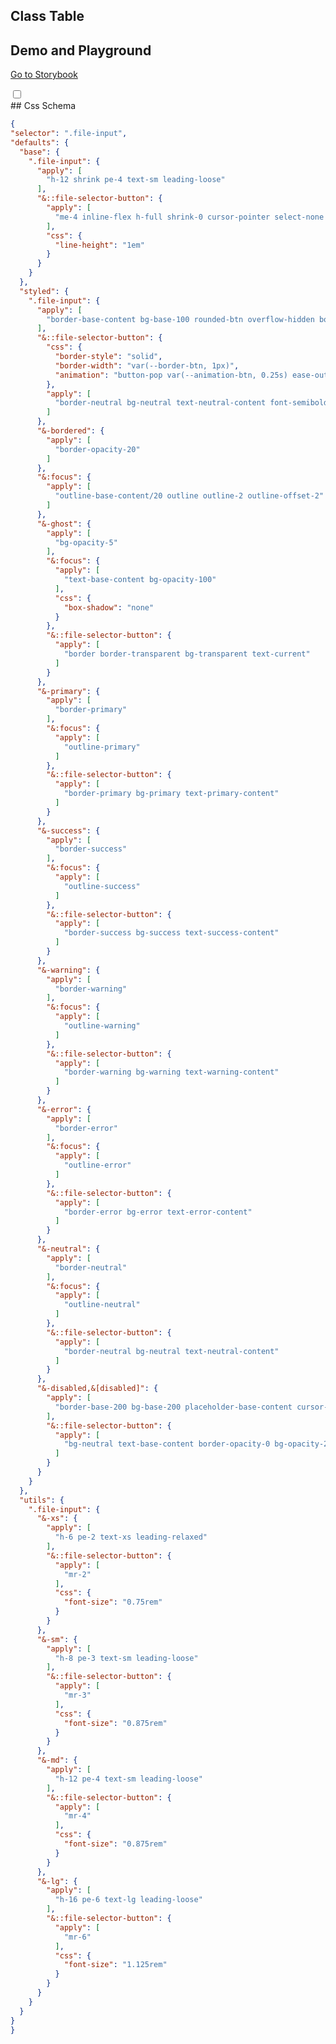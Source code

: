 
## Class Table

<CssTable name="file-input" />

## Demo and Playground

[Go to Storybook](https://story.ui.icebreaker.top/?path=/docs/data-entry-file-input--docs)

<div className="collapse">
<input type="checkbox" /> 
<div class="collapse-title px-0">
## Css Schema
</div>
<div class="collapse-content"> 

```json
{
"selector": ".file-input",
"defaults": {
  "base": {
    ".file-input": {
      "apply": [
        "h-12 shrink pe-4 text-sm leading-loose"
      ],
      "&::file-selector-button": {
        "apply": [
          "me-4 inline-flex h-full shrink-0 cursor-pointer select-none flex-wrap items-center justify-center px-4 text-center text-sm transition duration-200 ease-out"
        ],
        "css": {
          "line-height": "1em"
        }
      }
    }
  },
  "styled": {
    ".file-input": {
      "apply": [
        "border-base-content bg-base-100 rounded-btn overflow-hidden border border-opacity-0 text-base"
      ],
      "&::file-selector-button": {
        "css": {
          "border-style": "solid",
          "border-width": "var(--border-btn, 1px)",
          "animation": "button-pop var(--animation-btn, 0.25s) ease-out"
        },
        "apply": [
          "border-neutral bg-neutral text-neutral-content font-semibold uppercase no-underline"
        ]
      },
      "&-bordered": {
        "apply": [
          "border-opacity-20"
        ]
      },
      "&:focus": {
        "apply": [
          "outline-base-content/20 outline outline-2 outline-offset-2"
        ]
      },
      "&-ghost": {
        "apply": [
          "bg-opacity-5"
        ],
        "&:focus": {
          "apply": [
            "text-base-content bg-opacity-100"
          ],
          "css": {
            "box-shadow": "none"
          }
        },
        "&::file-selector-button": {
          "apply": [
            "border border-transparent bg-transparent text-current"
          ]
        }
      },
      "&-primary": {
        "apply": [
          "border-primary"
        ],
        "&:focus": {
          "apply": [
            "outline-primary"
          ]
        },
        "&::file-selector-button": {
          "apply": [
            "border-primary bg-primary text-primary-content"
          ]
        }
      },
      "&-success": {
        "apply": [
          "border-success"
        ],
        "&:focus": {
          "apply": [
            "outline-success"
          ]
        },
        "&::file-selector-button": {
          "apply": [
            "border-success bg-success text-success-content"
          ]
        }
      },
      "&-warning": {
        "apply": [
          "border-warning"
        ],
        "&:focus": {
          "apply": [
            "outline-warning"
          ]
        },
        "&::file-selector-button": {
          "apply": [
            "border-warning bg-warning text-warning-content"
          ]
        }
      },
      "&-error": {
        "apply": [
          "border-error"
        ],
        "&:focus": {
          "apply": [
            "outline-error"
          ]
        },
        "&::file-selector-button": {
          "apply": [
            "border-error bg-error text-error-content"
          ]
        }
      },
      "&-neutral": {
        "apply": [
          "border-neutral"
        ],
        "&:focus": {
          "apply": [
            "outline-neutral"
          ]
        },
        "&::file-selector-button": {
          "apply": [
            "border-neutral bg-neutral text-neutral-content"
          ]
        }
      },
      "&-disabled,&[disabled]": {
        "apply": [
          "border-base-200 bg-base-200 placeholder-base-content cursor-not-allowed text-opacity-20 placeholder-opacity-20"
        ],
        "&::file-selector-button": {
          "apply": [
            "bg-neutral text-base-content border-opacity-0 bg-opacity-20 text-opacity-20"
          ]
        }
      }
    }
  },
  "utils": {
    ".file-input": {
      "&-xs": {
        "apply": [
          "h-6 pe-2 text-xs leading-relaxed"
        ],
        "&::file-selector-button": {
          "apply": [
            "mr-2"
          ],
          "css": {
            "font-size": "0.75rem"
          }
        }
      },
      "&-sm": {
        "apply": [
          "h-8 pe-3 text-sm leading-loose"
        ],
        "&::file-selector-button": {
          "apply": [
            "mr-3"
          ],
          "css": {
            "font-size": "0.875rem"
          }
        }
      },
      "&-md": {
        "apply": [
          "h-12 pe-4 text-sm leading-loose"
        ],
        "&::file-selector-button": {
          "apply": [
            "mr-4"
          ],
          "css": {
            "font-size": "0.875rem"
          }
        }
      },
      "&-lg": {
        "apply": [
          "h-16 pe-6 text-lg leading-loose"
        ],
        "&::file-selector-button": {
          "apply": [
            "mr-6"
          ],
          "css": {
            "font-size": "1.125rem"
          }
        }
      }
    }
  }
}
}
```

</div>
</div>